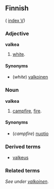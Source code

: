 ==Finnish==
( [[Wiktionary:Finnish_index_v|index V]])

===Adjective===
'''valkea'''

# [[white]].

====Synonyms====
*(''white'') [[valkoinen]]

===Noun===
'''valkea'''

# [[campfire]], [[fire]].

====Synonyms====
*(''campfire'') [[nuotio]]

===Derived terms===
*[[valkeus]]

===Related terms===
''See under [[valkoinen]]''.